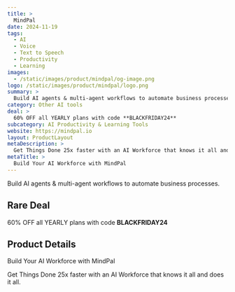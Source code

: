 ```yaml
---
title: >
  MindPal
date: 2024-11-19
tags:
  - AI
  - Voice
  - Text to Speech
  - Productivity
  - Learning
images:
  - /static/images/product/mindpal/og-image.png
logo: /static/images/product/mindpal/logo.png
summary: >
  Build AI agents & multi-agent workflows to automate business processes.
category: Other AI tools
deal: >
  60% OFF all YEARLY plans with code **BLACKFRIDAY24**
subcategory: AI Productivity & Learning Tools
website: https://mindpal.io
layout: ProductLayout
metaDescription: >
  Get Things Done 25x faster with an AI Workforce that knows it all and does it all.
metaTitle: >
  Build Your AI Workforce with MindPal
---
```

Build AI agents & multi-agent workflows to automate business processes.

## Rare Deal

60% OFF all YEARLY plans with code **BLACKFRIDAY24**
## Product Details
Build Your AI Workforce with MindPal

Get Things Done 25x faster with an AI Workforce that knows it all and does it all.
